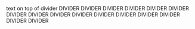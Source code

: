 text on top of divider
DIVIDER
DIVIDER
DIVIDER
DIVIDER
DIVIDER
DIVIDER
DIVIDER
DIVIDER
DIVIDER
DIVIDER
DIVIDER
DIVIDER
DIVIDER
DIVIDER
DIVIDER
DIVIDER

